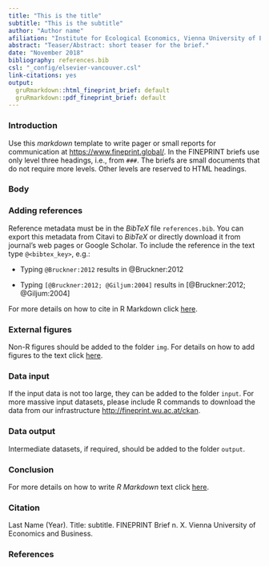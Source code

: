 ```yaml
---
title: "This is the title"
subtitle: "This is the subtitle"
author: "Author name"
afiliation: "Institute for Ecological Economics, Vienna University of Economics and Business"
abstract: "Teaser/Abstract: short teaser for the brief."
date: "November 2018"
bibliography: references.bib
csl: "_config/elsevier-vancouver.csl"
link-citations: yes
output: 
  gruRmarkdown::html_fineprint_brief: default
  gruRmarkdown::pdf_fineprint_brief: default
---
```


### Introduction 

Use this *markdown* template to write pager or small reports for communication at <https://www.fineprint.global/>. In the FINEPRINT briefs use only level three headings, i.e., from `###`. The briefs are small documents that do not require more levels. Other levels are reserved to HTML headings. 

### Body 

### Adding references 

Reference metadata must be in the *BibTeX* file `references.bib`. You can export this metadata from Citavi to *BibTeX* or directly download it from journal's web pages or Google Scholar. To include the reference in the text type `@<bibtex_key>`, e.g.:

- Typing `@Bruckner:2012` results in @Bruckner:2012 

- Typing `[@Bruckner:2012; @Giljum:2004]` results in [@Bruckner:2012; @Giljum:2004]

For more details on how to cite in R Markdown click [here](https://rmarkdown.rstudio.com/authoring_bibliographies_and_citations.html).

### External figures 

Non-R figures should be added to the folder `img`. For details on how to add figures to the text click [here](https://rmarkdown.rstudio.com/authoring_basics.html).

### Data input 

If the input data is not too large, they can be added to the folder `input`. For more massive input datasets, please include R commands to download the data from our infrastructure <http://fineprint.wu.ac.at/ckan>. 

### Data output 

Intermediate datasets, if required, should be added to the folder `output`.

### Conclusion

For more details on how to write *R Markdown* text click [here](https://rmarkdown.rstudio.com/lesson-1.html).

### Citation
Last Name (Year). Title: subtitle. FINEPRINT Brief n. X. Vienna University of Economics and Business.

### References
<!-- LEAVE THIS SECTION EMPTY -->
